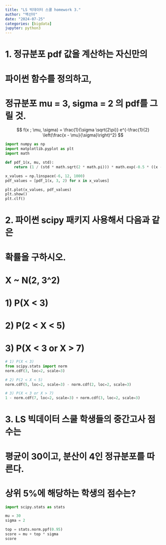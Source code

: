 ```yaml
---
title: "LS 빅데이터 스쿨 homework 3."
author: "백선아"
date: "2024-07-25"
categories: [bigdata]
jupyter: python3
---
```


# 1. 정규분포 pdf 값을 계산하는 자신만의

# 파이썬 함수를 정의하고, 

# 정규분포 mu = 3, sigma = 2 의 pdf를 그릴 것.
$$
f(x ; \mu, \sigma) = \frac{1}{\sigma \sqrt{2\pi}} e^{-\frac{1}{2} \left(\frac{x - \mu}{\sigma}\right)^2}
$$
```python
import numpy as np
import matplotlib.pyplot as plt
import math

def pdf_1(x, mu, std):
    return (1 / (std * math.sqrt(2 * math.pi))) * math.exp(-0.5 * ((x - mu) / std) ** 2)

x_values = np.linspace(-6, 12, 1000)
pdf_values = [pdf_1(x, 3, 2) for x in x_values]

plt.plot(x_values, pdf_values)
plt.show()
plt.clf()
```


# 2. 파이썬 scipy 패키지 사용해서 다음과 같은

# 확률을 구하시오.

# X ~ N(2, 3^2)

# 1) P(X < 3)

# 2) P(2 < X < 5)

# 3) P(X < 3 or X > 7)
```python
# 1) P(X < 3)
from scipy.stats import norm
norm.cdf(3, loc=2, scale=3)
```
```python
# 2) P(2 < X < 5)
norm.cdf(5, loc=2, scale=3) - norm.cdf(2, loc=2, scale=3)
```
```python
# 3) P(X < 3 or X > 7)
1 - norm.cdf(7, loc=2, scale=3) + norm.cdf(3, loc=2, scale=3) 

```


# 3.  LS 빅데이터 스쿨 학생들의 중간고사 점수는

# 평균이 30이고, 분산이 4인 정규분포를 따른다.

# 상위 5%에 해당하는 학생의 점수는?
```python
import scipy.stats as stats

mu = 30
sigma = 2

top = stats.norm.ppf(0.95)
score = mu + top * sigma
score
```

